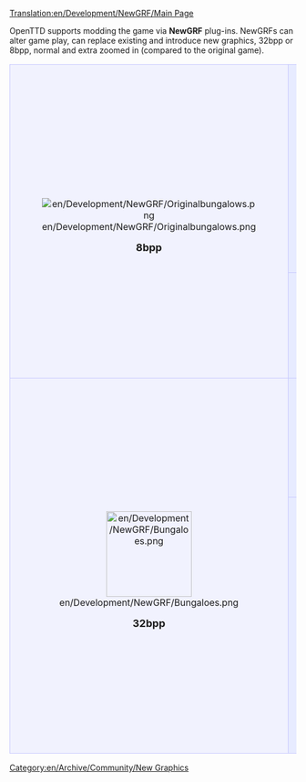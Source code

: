 [[Translation:en/Development/NewGRF/Main Page]]


OpenTTD supports modding the game via '''NewGRF''' plug-ins. NewGRFs can alter game play, can replace existing and introduce new graphics, 32bpp or 8bpp, normal and extra zoomed in (compared to the original game).

{| 
|-
|align="center" rowspan="2" style="background-color: #f1f2fe; border: 1px solid #c7c8fe; margin: 0; padding: 1em 1em 0em 1em;"|
[[File:en/Development/NewGRF/Originalbungalows.png]]
   
<font size="4">'''8bpp'''</font>


|style="background-color: #e7ebff; border: 1px solid #c7c8fe; margin: 0; padding: 1em 1em 0em 1em;"|
<font size="3">'''NewGRF development tips and tricks'''</font>
*[[en/Development/NewGRF/Development Tools]]
*[[en/Development/NewGRF/Debugging|Debugging NewGRFs]]
*[[en/Development/NewGRF/Alignment|Hints on sprite alignment]]
*[[en/Development/NewGRF/Incompatibility Hints|Changes to NewGRF which break their backward compatibility]]
*'''8bpp [[en/Archive/Community/OpenGFX Readme|Base Set OpenGFX]] project''' (GPL v2 - licensed base set for OpenTTD)
*[http://dev.openttdcoop.org/projects DevZone] - home for a number of NewGRF projects
*[http://newgrf-specs.tt-wiki.net/ Wiki with NewGRF specification (NFO)]
*[http://dev.openttdcoop.org/projects/nml Project page of NewGRF Meta Language (NML), an alternative to NFO aimed at making NewGRF coding easier]
|-
|style="background-color: #e7ebff; border: 1px solid #c7c8fe; margin: 0; padding: 1em 1em 0em 1em;"|
<font size="3">'''NewGRF usage guide and NewGRF List'''</font>

:[[en/Manual/NewGRF|Documentation of NewGRF]] use and installation. Manual to alter the gameplay and graphics files using NewGRF.
:And a [[en/Community/NewGRF/Main Page|list of some major NewGRFs]].
|-
|align="center" rowspan="2" style="background-color: #f1f2fe; border: 1px solid #c7c8fe; margin: 0; padding: 1em 1em 0em 1em;"|
[[File:en/Development/NewGRF/Bungaloes.png|150px]]

<font size="4">'''32bpp'''</font>
|style="background-color: #e7ebff; border: 1px solid #c7c8fe; margin: 0; padding: 1em 1em 0em 1em;"|
<big>'''Player info'''</big>

:[[en/Archive/Old 32bpp/FAQ 32 bit graphics]]
:[[en/Community/NewGRF/Playing with 32 bpp graphics]]
:[[en/Community/NewGRF/Playing with 32 bpp graphics]] (before ver1.2)

|-
|style="background-color: #e7ebff; border: 1px solid #c7c8fe; margin: 0; padding: 1em 1em 0em 1em;"|
<big>'''Developer/artist info'''</big>

'''[[en/Archive/Old 32bpp/32bit Graphics Development]]''' - project home
:'''[[en/Archive/Old 32bpp/Suggestions for 32bit Graphics Developers]]'''
:[[:Category:en/Archive/Old 32bpp/32bpp Graphics]]
:[http://www.tt-forums.net/viewforum.php?f=36 Forum]

'''32bpp NewGRFs''' (subproject)

:[[en/Developing 32bpp NewGRFs]]

'''Base set replacement''' (subproject)

:'''[[en/Archive/Old 32bpp/32bit base set conversion project]]''' - description, requirements etc.
:[http://jupix.info/openttd/gfxdev-tools/progress/ Progress tracker]
|}

[[Category:en/Archive/Community/New Graphics]]
